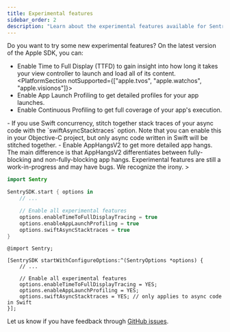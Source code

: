 ```yaml
---
title: Experimental features
sidebar_order: 2
description: "Learn about the experimental features available for Sentry's Apple SDK."
---
```


Do you want to try some new experimental features? On the latest version of the Apple SDK, you can:

- Enable <PlatformLink to="/tracing/instrumentation/automatic-instrumentation/#time-to-full-display">Time to Full Display (TTFD)</PlatformLink> to gain insight into how long it takes your view controller to launch and load all of its content.
<PlatformSection notSupported={["apple.tvos", "apple.watchos", "apple.visionos"]}>
- Enable <PlatformLink to="/profiling/#enable-launch-profiling">App Launch Profiling</PlatformLink> to get detailed profiles for your app launches.
- Enable <PlatformLink to="/profiling/#continuous-profiling">Continuous Profiling</PlatformLink> to get full coverage of your app's execution.
</PlatformSection>
- If you use Swift concurrency, stitch together stack traces of your async code with the `swiftAsyncStacktraces` option. Note that you can enable this in your Objective-C project, but only async code written in Swift will be stitched together.
- Enable <PlatformLink to="/configuration/app-hangs/#app-hangs-v2">AppHangsV2</PlatformLink> to get more detailed app hangs. The main difference is that AppHangsV2 differentiates between fully-blocking and non-fully-blocking app hangs.

<Alert>
  Experimental features are still a work-in-progress and may have bugs. We
  recognize the irony.
</Alert>>

```swift {tabTitle:Swift}
import Sentry

SentrySDK.start { options in
    // ...

    // Enable all experimental features
    options.enableTimeToFullDisplayTracing = true
    options.enableAppLaunchProfiling = true
    options.swiftAsyncStacktraces = true
}
```

```objc {tabTitle:Objective-C}
@import Sentry;

[SentrySDK startWithConfigureOptions:^(SentryOptions *options) {
    // ...

    // Enable all experimental features
    options.enableTimeToFullDisplayTracing = YES;
    options.enableAppLaunchProfiling = YES;
    options.swiftAsyncStacktraces = YES; // only applies to async code in Swift
}];
```

Let us know if you have feedback through [GitHub issues](https://github.com/getsentry/sentry-cocoa/issues).
